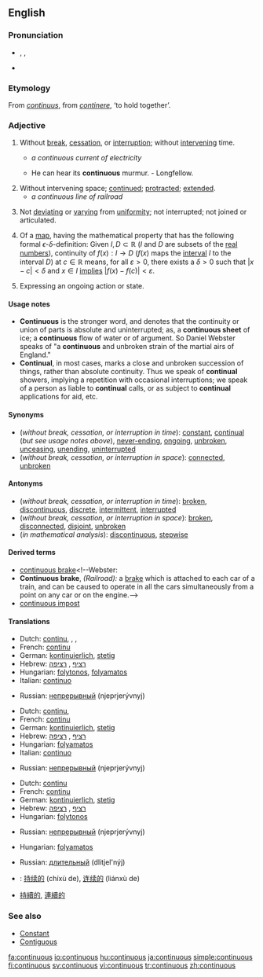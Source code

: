 {{wikipedia|Continuity}}
==English==
===Pronunciation===
* {{AHD|kən-tĭnʹyo͞o-əs}}, {{IPA|/kənˈtɪnjuəs/}}, {{SAMPA|/k@n"tInju@s/}}
* {{audio|en-us-continuous.ogg|Audio (US)}}

===Etymology===
From {{L.}} ''[[continuus]]'', from ''[[continere]]'', ‘to hold together’.

===Adjective===
{{en-adj|-}}

# {{time}} Without [[break]], [[cessation]], or [[interruption]]; without [[intervene|intervening]] time.
#* ''a continuous current of electricity''
#* {{rfdate}} He can hear its '''continuous''' murmur.   - Longfellow.
# Without intervening space; [[continue]]d; [[protract]]ed; [[extend]]ed.
#* ''a continuous line of railroad''
# {{botany}} Not [[deviate|deviating]] or [[vary]]ing from [[uniformity]]; not interrupted; not joined or articulated.
# {{analysis}} Of a [[map]], having the mathematical property that has the following formal <math>\epsilon</math>-<math>\delta</math>-definition: Given <math>I,D\subset\mathbb{R}</math> (''I'' and ''D'' are subsets of the [[real numbers]]), continuity of <math>f(x):I \to D</math> (<math>f(x)</math> maps the [[interval]] ''I'' to the interval ''D'') at <math>c\in\mathbb{R}</math> means, for all <math>\varepsilon>0</math>, there exists a <math>\delta>0</math> such that <math>|x-c|<\delta</math> and <math>x\in I</math> [[implies]] <math>|f(x)-f(c)|<\varepsilon</math>.
# {{grammar}} Expressing an ongoing action or state.

====Usage notes====
* '''Continuous''' is the stronger word, and denotes that the continuity or union of parts is absolute and uninterrupted; as, a '''continuous sheet''' of ice; a '''continuous''' flow of water or of argument. So Daniel Webster speaks of "a '''continuous''' and unbroken strain of the martial airs of England." 
* '''Continual''', in most cases, marks a close and unbroken succession of things, rather than absolute continuity. Thus we speak of '''continual''' showers, implying a repetition with occasional interruptions; we speak of a person as liable to '''continual''' calls, or as subject to '''continual''' applications for aid, etc.

====Synonyms====
* (''without break, cessation, or interruption in time''): [[constant]], [[continual]] (''but see usage notes above''), [[never-ending]], [[ongoing]], [[unbroken]], [[unceasing]], [[unending]], [[uninterrupted]]
* (''without break, cessation, or interruption in space''): [[connected]], [[unbroken]]

====Antonyms====
* (''without break, cessation, or interruption in time''): [[broken]], [[discontinuous]], [[discrete]], [[intermittent]], [[interrupted]]
* (''without break, cessation, or interruption in space''): [[broken]], [[disconnected]], [[disjoint]], [[unbroken]]
* (''in mathematical analysis''): [[discontinuous]], [[stepwise]]
<!--where does this one, from Webster, belong? [[batch]]-->

====Derived terms====
* [[continuous brake]]<!--Webster:
*'''Continuous brake''', ''(Railroad):'' a [[brake]] which is attached to each car of a train, and can be caused to operate in all the cars simultaneously from a point on any car or on the engine.-->
* [[continuous impost]]<!--Webster: *'''Continuous impost'''. See [[Impost]].-->

====Translations====
{{trans-top|without break, cessation, or interruption in time}}
*Dutch: [[continu#Dutch|continu]], {{t|nl|voortdurend}}, {{t|nl|ononderbroken}}, {{t|nl|aanhoudend}}
*French: [[continu#French|continu]]
*German: [[kontinuierlich]], [[stetig]]
*Hebrew: [[רציף]] {{romanization of Hebrew|ratzíf}} {{m}}, [[רציפה]] {{romanization of Hebrew|retzifá}} {{f}}
*Hungarian: [[folytonos]], [[folyamatos]]
*Italian: [[continuo]]
{{trans-mid}}
*Russian: [[непрерывный]] (njeprjerývnyj)
{{trans-bottom}}

{{trans-top|without break, cessation, or interruption in space}}
*Dutch: [[continu#Dutch|continu]], {{t|nl|ononderbroken}}
*French: [[continu#French|continu]]
*German: [[kontinuierlich]], [[stetig]]
*Hebrew: [[רציף]] {{romanization of Hebrew|ratzíf}} {{m}}, [[רציפה]] {{romanization of Hebrew|retzifá}} {{f}}
*Hungarian: [[folyamatos]]
*Italian: [[continuo]]
{{trans-mid}}
*Russian: [[непрерывный]] (njeprjerývnyj)
{{trans-bottom}}

{{trans-top|in botany}}
{{trans-mid}}
{{trans-bottom}}

{{trans-top|in mathematical analysis}}
*Dutch: [[continu#Dutch|continu]]
*French: [[continu#French|continu]]
*German: [[kontinuierlich]], [[stetig]]
*Hebrew: [[רציף]] {{romanization of Hebrew|ratzíf}} {{m}}, [[רציפה]] {{romanization of Hebrew|retzifá}} {{f}}
*Hungarian: [[folytonos]]
{{trans-mid}}
*Russian: [[непрерывный]] (njeprjerývnyj)
{{trans-bottom}}

{{trans-top|in grammar}}
*Hungarian: [[folyamatos]]
{{trans-mid}}
*Russian: [[длительный]] (dlitjel'nýj)
{{trans-bottom}}

{{checktrans}}
{{trans-top|Translations to be checked}}
*{{ttbc|Chinese, Simplified}}: [[持续的]] (chíxù de), [[连续的]] (liánxù de)
*{{ttbc|Chinese, Traditional}} [[持續的]], [[連續的]]
{{trans-bottom}}

===See also===
*[[Constant]]
*[[Contiguous]]

[[fa:continuous]]
[[io:continuous]]
[[hu:continuous]]
[[ja:continuous]]
[[simple:continuous]]
[[fi:continuous]]
[[sv:continuous]]
[[vi:continuous]]
[[tr:continuous]]
[[zh:continuous]]